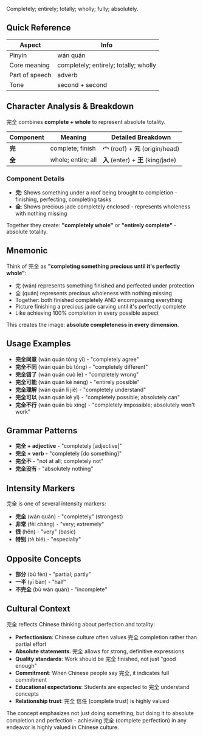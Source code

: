 Completely; entirely; totally; wholly; fully; absolutely.

## Quick Reference

| Aspect         | Info                                  |
| -------------- | ------------------------------------- |
| Pinyin         | wán quán                              |
| Core meaning   | completely; entirely; totally; wholly |
| Part of speech | adverb                                |
| Tone           | second + second                       |

## Character Analysis & Breakdown

完全 combines **complete + whole** to represent absolute totality.

| Component | Meaning                | Detailed Breakdown                            |
| --------- | ---------------------- | --------------------------------------------- |
| **完**    | complete; finish       | **宀** (roof) + **元** (origin/head)         |
| **全**    | whole; entire; all     | **入** (enter) + **王** (king/jade)          |

### Component Details

- **完**: Shows something under a roof being brought to completion - finishing, perfecting, completing tasks
- **全**: Shows precious jade completely enclosed - represents wholeness with nothing missing

Together they create: **"completely whole"** or **"entirely complete"** - absolute totality.

## Mnemonic

Think of 完全 as **"completing something precious until it's perfectly whole"**:

- 完 (wán) represents something finished and perfected under protection
- 全 (quán) represents precious wholeness with nothing missing
- Together: both finished completely AND encompassing everything
- Picture finishing a precious jade carving until it's perfectly complete
- Like achieving 100% completion in every possible aspect

This creates the image: **absolute completeness in every dimension**.

## Usage Examples

- **完全同意** (wán quán tóng yì) - "completely agree"
- **完全不同** (wán quán bù tóng) - "completely different"
- **完全错了** (wán quán cuò le) - "completely wrong"
- **完全可能** (wán quán kě néng) - "entirely possible"
- **完全理解** (wán quán lǐ jiě) - "completely understand"
- **完全可以** (wán quán kě yǐ) - "completely possible; absolutely can"
- **完全不行** (wán quán bù xíng) - "completely impossible; absolutely won't work"

## Grammar Patterns

- **完全 + adjective** - "completely [adjective]"
- **完全 + verb** - "completely [do something]"
- **完全不** - "not at all; completely not"
- **完全没有** - "absolutely nothing"

## Intensity Markers

完全 is one of several intensity markers:

- **完全** (wán quán) - "completely" (strongest)
- **非常** (fēi cháng) - "very; extremely"
- **很** (hěn) - "very" (basic)
- **特别** (tè bié) - "especially"

## Opposite Concepts

- **部分** (bù fèn) - "partial; partly"
- **一半** (yī bàn) - "half"
- **不完全** (bù wán quán) - "incomplete"

## Cultural Context

完全 reflects Chinese thinking about perfection and totality:

- **Perfectionism**: Chinese culture often values 完全 completion rather than partial effort
- **Absolute statements**: 完全 allows for strong, definitive expressions
- **Quality standards**: Work should be 完全 finished, not just "good enough"
- **Commitment**: When Chinese people say 完全, it indicates full commitment
- **Educational expectations**: Students are expected to 完全 understand concepts
- **Relationship trust**: 完全 信任 (complete trust) is highly valued

The concept emphasizes not just doing something, but doing it to absolute completion and perfection - achieving 完全 (complete perfection) in any endeavor is highly valued in Chinese culture.
